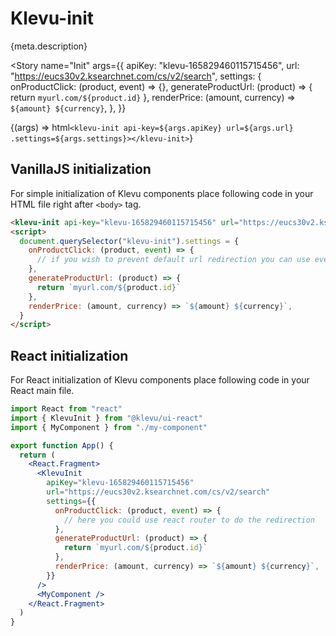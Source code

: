 
<Meta title="Non components/Init" component="klevu-init" argTypes={meta.argTypes} parameters={meta.parameters} />

# Klevu-init

<Description>{meta.description}</Description>

<Story
  name="Init"
  args={{
    apiKey: "klevu-165829460115715456",
    url: "https://eucs30v2.ksearchnet.com/cs/v2/search",
    settings: {
      onProductClick: (product, event) => {},
      generateProductUrl: (product) => {
        return `myurl.com/${product.id}`
      },
      renderPrice: (amount, currency) => `${amount} ${currency}`,
    },
  }}
>
  {(args) => html`<klevu-init api-key=${args.apiKey} url=${args.url} .settings=${args.settings}></klevu-init>`}
</Story>

## VanillaJS initialization

For simple initialization of Klevu components place following code in your HTML file right after `<body>` tag.

```html
<klevu-init api-key="klevu-165829460115715456" url="https://eucs30v2.ksearchnet.com/cs/v2/search"></klevu-init>
<script>
  document.querySelector("klevu-init").settings = {
    onProductClick: (product, event) => {
      // if you wish to prevent default url redirection you can use event.preventDefault() and redirect to your own url
    },
    generateProductUrl: (product) => {
      return `myurl.com/${product.id}`
    },
    renderPrice: (amount, currency) => `${amount} ${currency}`,
  }
</script>
```

## React initialization

For React initialization of Klevu components place following code in your React main file.

```jsx
import React from "react"
import { KlevuInit } from "@klevu/ui-react"
import { MyComponent } from "./my-component"

export function App() {
  return (
    <React.Fragment>
      <KlevuInit
        apiKey="klevu-165829460115715456"
        url="https://eucs30v2.ksearchnet.com/cs/v2/search"
        settings={{
          onProductClick: (product, event) => {
            // here you could use react router to do the redirection
          },
          generateProductUrl: (product) => {
            return `myurl.com/${product.id}`
          },
          renderPrice: (amount, currency) => `${amount} ${currency}`,
        }}
      />
      <MyComponent />
    </React.Fragment>
  )
}
```
